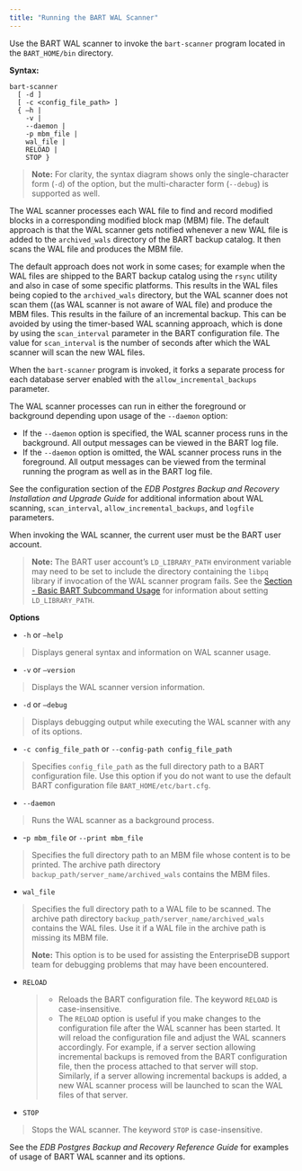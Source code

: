 ```yaml
---
title: "Running the BART WAL Scanner"
---
```


<div id="running_the_bart_wal_scanner" class="registered_link"></div>


Use the BART WAL scanner to invoke the `bart-scanner` program located in the `BART_HOME/bin` directory.

**Syntax:**

    bart-scanner
      [ -d ]
      [ -c <config_file_path> ]
      { –h |
        -v |
        --daemon |
        -p mbm_file |
        wal_file |
        RELOAD |
        STOP }

> **Note:** For clarity, the syntax diagram shows only the single-character form (`-d`) of the option, but the multi-character form (`--debug`) is supported as well.


The WAL scanner processes each WAL file to find and record modified blocks in a corresponding modified block map (MBM) file. The default approach is that the WAL scanner gets notified whenever a new WAL file is added to the `archived_wals` directory of the BART backup catalog. It then scans the WAL file and produces the MBM file.

The default approach does not work in some cases; for example when the WAL files are shipped to the BART backup catalog using the `rsync` utility and also in case of some specific platforms. This results in the WAL files being copied to the `archived_wals` directory, but the WAL scanner does not scan them ((as WAL scanner is not aware of WAL file) and produce the MBM files. This results in the failure of an incremental backup. This can be avoided by using the timer-based WAL scanning approach, which is done by using the `scan_interval` parameter in the BART configuration file. The value for `scan_interval` is the number of seconds after which the WAL scanner will scan the new WAL files.

When the `bart-scanner` program is invoked, it forks a separate process for each database server enabled with the `allow_incremental_backups` parameter.

The WAL scanner processes can run in either the foreground or background depending upon usage of the `--daemon` option:

-   If the `--daemon` option is specified, the WAL scanner process runs in the background. All output messages can be viewed in the BART log file.
-   If the `--daemon` option is omitted, the WAL scanner process runs in the foreground. All output messages can be viewed from the terminal running the program as well as in the BART log file.

See the configuration section of the *EDB Postgres Backup and Recovery Installation and Upgrade Guide* for additional information about WAL scanning, `scan_interval`, `allow_incremental_backups`, and `logfile` parameters.

When invoking the WAL scanner, the current user must be the BART user account.

> **Note:** The BART user account’s `LD_LIBRARY_PATH` environment variable may need to be set to include the directory containing the `libpq` library if invocation of the WAL scanner program fails. See the [Section - Basic BART Subcommand Usage](../04_using_bart/03_basic_bart_subcommand_usage/#basic_bart_subcommand_usage) for information about setting `LD_LIBRARY_PATH`.


**Options**

-   `-h` or `—help`

> Displays general syntax and information on WAL scanner usage.

-   `-v` or `—version`

> Displays the WAL scanner version information.

-   `-d` or `–debug`

> Displays debugging output while executing the WAL scanner with any of its options.

-   `-c config_file_path` or `--config-path config_file_path`

> Specifies `config_file_path` as the full directory path to a BART configuration file. Use this option if you do not want to use the default BART configuration file `BART_HOME/etc/bart.cfg`.

-   `--daemon`

> Runs the WAL scanner as a background process.

-   \-`p mbm_file` or `--print mbm_file`

> Specifies the full directory path to an MBM file whose content is to be printed. The archive path directory `backup_path/server_name/archived_wals` contains the MBM files.

-   `wal_file`

> Specifies the full directory path to a WAL file to be scanned. The archive path directory `backup_path/server_name/archived_wals` contains the WAL files. Use it if a WAL file in the archive path is missing its MBM file.
>
> **Note:** This option is to be used for assisting the EnterpriseDB support team for debugging problems that may have been encountered.
> >
> >

-   `RELOAD`

    > -   Reloads the BART configuration file. The keyword `RELOAD` is case-insensitive.
    > -   The `RELOAD` option is useful if you make changes to the configuration file after the WAL scanner has been started. It will reload the configuration file and adjust the WAL scanners accordingly. For example, if a server section allowing incremental backups is removed from the BART configuration file, then the process attached to that server will stop. Similarly, if a server allowing incremental backups is added, a new WAL scanner process will be launched to scan the WAL files of that server.

-   `STOP`

> Stops the WAL scanner. The keyword `STOP` is case-insensitive.

See the *EDB Postgres Backup and Recovery Reference Guide* for examples of usage of BART WAL scanner and its options.
